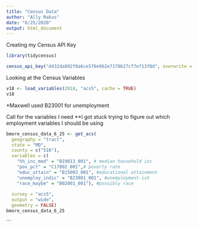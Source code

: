---
title: "Census Data"
author: "Ally Rakus"
date: "6/25/2020"
output: html_document
---
Creating my Census API Key 
```{r}

library(tidycensus)

census_api_key("d432da892f8a6ce576e962e7170b27cf7ef13f8d", overwrite = TRUE, install = TRUE) 

```

Looking at the Census Variables
```{r}
v18 <- load_variables(2018, "acs5", cache = TRUE)
v18
```

*Maxwell used B23001 for unemployment 

Call for the variables I need 
  **I got stuck trying to figure out which employment variables I should be using 
```{r}
bmore_census_data_6_25 <- get_acs(
  geography = "tract", 
  state = "MD",
  county = c("510"),
  variables = c(
    "hh_inc_med" = "B19013_001", # median household inc
    "pov_pct" = "C17002_001",# poverty rate
    "educ_attain" = "B15003_001", #educational attainment
    "unemploy_indic" = "B23001_001", #unemployment-ish
    "race_maybe" = "B02001_001"), #possibly race
  
  survey = "acs5",
  output = "wide",
  geometry = FALSE)
bmore_census_data_6_25
```

```

